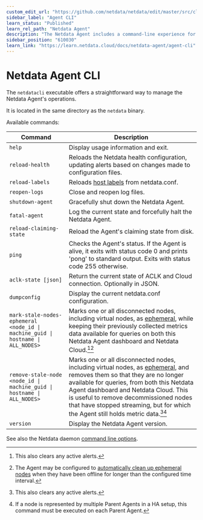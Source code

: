 ```yaml
---
custom_edit_url: "https://github.com/netdata/netdata/edit/master/src/cli/README.md"
sidebar_label: "Agent CLI"
learn_status: "Published"
learn_rel_path: "Netdata Agent"
description: "The Netdata Agent includes a command-line experience for reloading health configuration, reopening log files, halting the daemon, and more."
sidebar_position: "610030"
learn_link: "https://learn.netdata.cloud/docs/netdata-agent/agent-cli"
---
```


# Netdata Agent CLI

The `netdatacli` executable offers a straightforward way to manage the Netdata Agent's operations.

It is located in the same directory as the `netdata` binary.

Available commands:

| Command                                                                         | Description                                                                                                                                                                                                                                                                                                                                                                 |
|---------------------------------------------------------------------------------|-----------------------------------------------------------------------------------------------------------------------------------------------------------------------------------------------------------------------------------------------------------------------------------------------------------------------------------------------------------------------------|
| `help`                                                                          | Display usage information and exit.                                                                                                                                                                                                                                                                                                                                         |
| `reload-health`                                                                 | Reloads the Netdata health configuration, updating alerts based on changes made to configuration files.                                                                                                                                                                                                                                                                     |
| `reload-labels`                                                                 | Reloads [host labels](/docs/netdata-agent/configuration/organize-systems-metrics-and-alerts#custom-labels) from netdata.conf.                                                                                                                                                                                                                                            |
| `reopen-logs`                                                                   | Close and reopen log files.                                                                                                                                                                                                                                                                                                                                                 |
| `shutdown-agent`                                                                | Gracefully shut down the Netdata Agent.                                                                                                                                                                                                                                                                                                                                     |
| `fatal-agent`                                                                   | Log the current state and forcefully halt the Netdata Agent.                                                                                                                                                                                                                                                                                                                |
| `reload-claiming-state`                                                         | Reload the Agent's claiming state from disk.                                                                                                                                                                                                                                                                                                                                |
| `ping`                                                                          | Checks the Agent's status. If the Agent is alive, it exits with status code 0 and prints 'pong' to standard output. Exits with status code 255 otherwise.                                                                                                                                                                                                                   |
| `aclk-state [json]`                                                             | Return the current state of ACLK and Cloud connection. Optionally in JSON.                                                                                                                                                                                                                                                                                                  |
| `dumpconfig`                                                                    | Display the current netdata.conf configuration.                                                                                                                                                                                                                                                                                                                             |
| `mark-stale-nodes-ephemeral <node_id \| machine_guid \| hostname \| ALL_NODES>` | Marks one or all disconnected nodes, including virtual nodes, as [ephemeral](/docs/deployment-guides/node-types-and-lifecycle-reference), while keeping their previously collected metrics data available for queries on both this Netdata Agent dashboard and Netdata Cloud.[^1][^2]                                                                                                                      |
| `remove-stale-node <node_id \| machine_guid \| hostname \| ALL_NODES>`          | Marks one or all disconnected nodes, including virtual nodes, as [ephemeral](/docs/deployment-guides/node-types-and-lifecycle-reference), and removes them so that they are no longer available for queries, from both this Netdata Agent dashboard and Netdata Cloud. This is useful to remove decommissioned nodes that have stopped streaming, but for which the Agent still holds metric data.[^1][^3] |
| `version`                                                                       | Display the Netdata Agent version.                                                                                                                                                                                                                                                                                                                                          |

See also the Netdata daemon [command line options](/docs/netdata-agent/daemon#command-line-options).

[^1]: This also clears any active alerts.
[^2]: The Agent may be configured to [automatically clean up ephemeral nodes](/docs/deployment-guides/node-types-and-lifecycle-reference#automatic-ephemeral-nodes-cleanup) when they have been offline for longer than the configured time interval.
[^3]: If a node is represented by multiple Parent Agents in a HA setup, this command must be executed on each Parent Agent.
